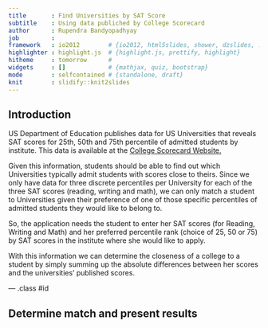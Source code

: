 ```yaml
---
title       : Find Universities by SAT Score
subtitle    : Using data publiched by College Scorecard
author      : Rupendra Bandyopadhyay
job         : 
framework   : io2012        # {io2012, html5slides, shower, dzslides, ...}
highlighter : highlight.js  # {highlight.js, prettify, highlight}
hitheme     : tomorrow      # 
widgets     : []            # {mathjax, quiz, bootstrap}
mode        : selfcontained # {standalone, draft}
knit        : slidify::knit2slides
---
```


## Introduction

US Department of Education publishes data for US Universities that reveals SAT scores for 25th, 50th and 75th percentile of admitted students by institute. This data is available at the [College Scorecard Website.](https://collegescorecard.ed.gov/data)

Given this information, students should be able to find out which Universities typically admit students with scores close to theirs. Since we only have data for three discrete percentiles per University for each of the three SAT scores (reading, writing and math), we can only match a student to Universities given their preference of one of those specific percentiles of admitted students they would like to belong to.

So, the application needs the student to enter her SAT scores (for Reading, Writing and Math) and her preferred percentile rank (choice of 25, 50 or 75) by SAT scores in the institute where she would like to apply.

With this information we can determine the closeness of a college to a student by simply summing up the absolute differences between her scores and the universities' published scores.

--- .class #id 

## Determine match and present results




